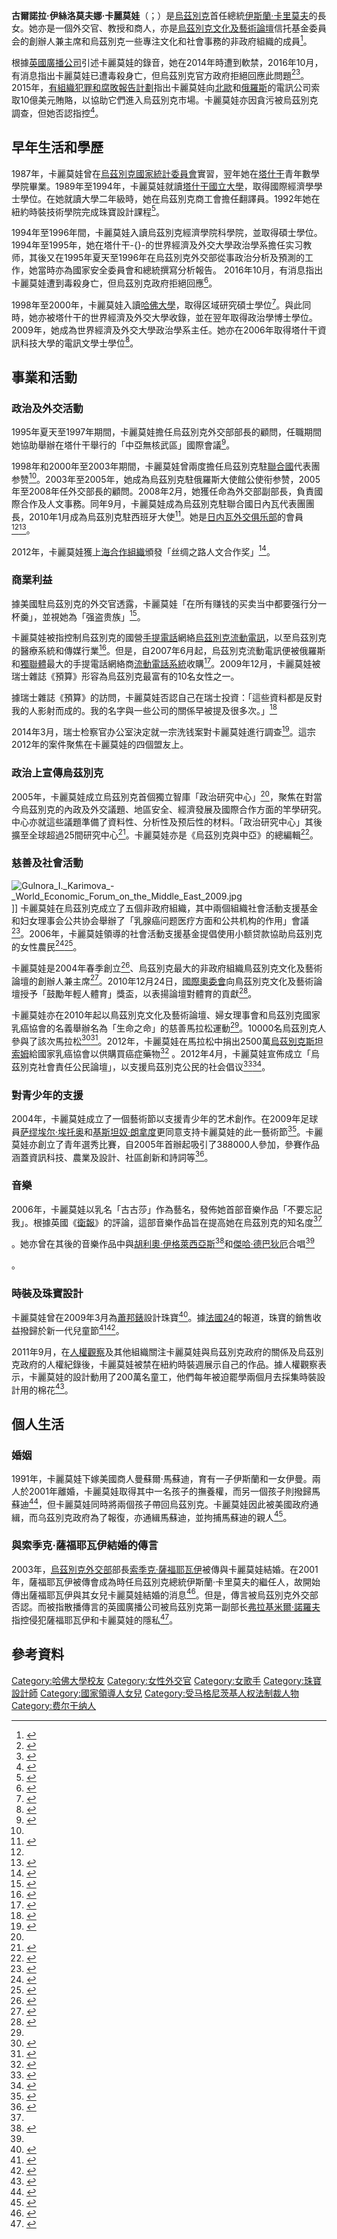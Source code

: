 {{update|time=2020-04-15T15:13:42+00:00}}
{{NoteTA
|T=zh-hans:古丽娜拉·卡里莫娃;zh-hant:古爾諾拉·卡麗莫娃;
|1=zh-hans:古丽娜拉;zh-hant:古爾諾拉;
|2=zh-hans:卡里莫娃;zh-hant:卡麗莫娃;
|3=zh-hans:伊斯拉莫夫娜;zh-hant:伊絲洛莫夫娜;
|G1 = Toponym
|G2 = Show
|G3 = laliga}}
{{Infobox person
| 姓名     = 古爾諾拉·卡麗莫娃<br>{{lang|uz|Gulnara Karimova}}
| 圖像     = Gulnara Karimova.jpg
| 圖像大小 = 
| 圖像說明 = 
| 出生日期 = {{Birth date and age|1972|7|8}}
| 出生地點 = {{USSR}}[[烏茲別克蘇維埃社會主義共和國|烏茲別克蘇維埃社會主義共和國]][[费尔干纳|费尔干纳]]
| 逝世日期 = 
| 逝世地點 = 
| 國籍     = {{UZB}}
| 籍貫     = <!-- （僅限部分地區人士使用） -->
| 教育程度 = 
| 母校     = [[塔什干國立大學|塔什干國立大學]]<br>[[哈佛大學|哈佛大學]]
| 宗教信仰 = 
| 配偶     = {{marriage|Mansur Maqsudi|1991|2001|reason=divorced}}
| 兒女     = Islam Karimov Jr.<br>Iman Karimova
| 父母     = [[伊斯蘭·卡里莫夫|伊斯蘭·卡里莫夫]]
| 親屬     = 
}}
'''古爾諾拉·伊絲洛莫夫娜·卡麗莫娃'''（{{lang-uz|Gulnara Islomovna Karimova}}；{{bd|1972年|7月8日}}）是[[烏茲別克|烏茲別克]]首任總統[[伊斯蘭·卡里莫夫|伊斯蘭·卡里莫夫]]的長女。她亦是一個外交官、教授和商人，亦是[[烏茲別克文化及藝術論壇_(基金論壇)|烏茲別克文化及藝術論壇]]信托基金委員会的創辦人兼主席和烏茲別克一些專注文化和社會事務的非政府組織的成員<ref name="Official website">{{cite web|url=http://gulnarakarimova.com/cat_eng.php|title=NGO’s and projects|publisher=Website Gulnara Karimova|accessdate=2016-01-27|deadurl=yes|archiveurl=https://web.archive.org/web/20131111051956/http://gulnarakarimova.com/cat_eng.php|archivedate=2013-11-11}}</ref>。

根據[[英國廣播公司|英國廣播公司]]引述卡麗莫娃的錄音，她在2014年時遭到軟禁，2016年10月，有消息指出卡麗莫娃已遭毒殺身亡，但烏茲別克官方政府拒絕回應此問題<ref>{{cite web |title=Ten reasons why Gulnara’s downfall is not her father’s doing |url=http://www.uznews.net/news_single.php?lng=en&sub=top&cid=30&nid=25270 |archiveurl=https://web.archive.org/web/20140312213617/http://www.uznews.net/news_single.php?lng=en&sub=top&cid=30&nid=25270 |archivedate=2014-03-12 |accessdate=2014-03-12 |website=www.uznews.net |deadurl=yes }}</ref><ref>{{cite web|title=The secret recordings of Gulnara Karimova|url=http://www.bbc.com/news/magazine-28869885?ocid=socialflow_twitter|website=www.bbc.com|publisher=BBC|accessdate=2014-08-22|archive-date=2016-08-21|archive-url=https://web.archive.org/web/20160821174045/http://www.bbc.com/news/magazine-28869885?ocid=socialflow_twitter|dead-url=no}}</ref>。2015年，[[有組織犯罪和腐敗報告計劃|有組織犯罪和腐敗報告計劃]]指出卡麗莫娃向[[北歐|北歐]]和[[俄羅斯|俄羅斯]]的電訊公司索取10億美元賄賂，以協助它們進入烏茲別克市場。卡麗莫娃亦因貪污被烏茲別克調查，但她否認指控<ref>{{cite web| url=http://www.theguardian.com/world/2015/mar/24/gulnara-uzbekistan-daughter-corruption| title=Uzbekistan's first daughter accused of pocketing $1bn in phone deals| publisher=The Guardian| date=2015-03-24| accessdate=2016-02-13| archive-date=2016-09-02| archive-url=https://web.archive.org/web/20160902173925/https://www.theguardian.com/world/2015/mar/24/gulnara-uzbekistan-daughter-corruption| dead-url=no}}</ref>。

==早年生活和學歷==
1987年，卡麗莫娃曾在[[烏茲別克國家統計委員會|烏茲別克國家統計委員會]]實習，翌年她在[[塔什干|塔什干]]青年數學學院畢業。1989年至1994年，卡麗莫娃就讀[[塔什干國立大學|塔什干國立大學]]，取得國際經濟學學士學位。在她就讀大學二年級時，她在烏茲別克商工會擔任翻譯員。1992年她在紐約時裝技術學院完成珠寶設計課程<ref name=ForbesCustom>{{cite web|last=Trustfull|first=Paul|title=A Woman of Substance by all Standards|url=http://www.forbescustom.com/EmergingMarketsPgs/WomanofSubstanceP1.html|accessdate=2013-01-11|magazine=The Forbes Custom|deadurl=yes|archiveurl=https://web.archive.org/web/20130310043505/http://www.forbescustom.com/EmergingMarketsPgs/WomanofSubstanceP1.html|archivedate=2013-03-10}}</ref>。

1994年至1996年間，卡麗莫娃入讀烏茲別克經濟學院科學院，並取得碩士學位。1994年至1995年，她在塔什干-{}-的世界經濟及外交大學政治學系擔任实习教师，其後又在1995年夏天至1996年在烏茲別克外交部從事政治分析及預測的工作，她當時亦為國家安全委員會和總統撰寫分析報告。
2016年10月，有消息指出卡麗莫娃遭到毒殺身亡，但烏茲別克政府拒絕回應<ref name="Bio">{{cite web| url= http://gulnarakarimova.com/eng/| title= Biography| publisher= Website Gulnara Karimova| accessdate= 2016-01-27| deadurl= yes| archiveurl= https://web.archive.org/web/20140209031738/http://gulnarakarimova.com/eng/| archivedate= 2014-02-09}}</ref>。

1998年至2000年，卡麗莫娃入讀[[哈佛大學|哈佛大學]]，取得区域研究碩士學位<ref name=DivaInternational>{{cite news|title=GOULNARA KARIMOVA’S WORLD OF DIPLOMACY, CULTURE AND CHARITY|url=http://divainternational.ch/spip.php?article487|accessdate=2013-01-11|newspaper=Diva International|archive-date=2016-03-03|archive-url=https://web.archive.org/web/20160303202058/http://divainternational.ch/spip.php?article487|dead-url=no}}</ref>。與此同時，她亦被塔什干的世界經濟及外交大學收錄，並在翌年取得政治學博士學位。2009年，她成為世界經濟及外交大學政治學系主任。她亦在2006年取得塔什干資訊科技大學的電訊文學士學位<ref name=InformatFashion>{{cite news|title=Gulnara Karimova Biography|url=http://www.infomat.com/whoswho/gulnaraislomovnakarimova.html|accessdate=2013-01-11|newspaper=Informat Fashion|archive-date=2011-04-13|archive-url=https://web.archive.org/web/20110413184816/http://www.infomat.com/whoswho/gulnaraislomovnakarimova.html|dead-url=yes}}</ref>。

==事業和活動==

===政治及外交活動===
1995年夏天至1997年期間，卡麗莫娃擔任烏茲別克外交部部長的顧問，任職期間她協助舉辦在塔什干舉行的「中亞無核武區」國際會議<ref name=FerganaNews>{{cite news|title=Uzbekistan: President's elder daughter named Deputy Foreign Minister|url=http://www.forbescustom.com/EmergingMarketsPgs/WomanofSubstanceP1.html|accessdate=14 January 2013|publisher=Ferghana.Ru|deadurl=yes|archiveurl=https://web.archive.org/web/20130310043505/http://www.forbescustom.com/EmergingMarketsPgs/WomanofSubstanceP1.html|archivedate=2013年3月10日}}</ref>。

1998年和2000年至2003年期間，卡麗莫娃曾兩度擔任烏茲別克駐[[聯合國|聯合國]]代表團参赞<ref name="Bio"/>。2003年至2005年，她成為烏茲別克駐俄羅斯大使館公使衔参赞，2005年至2008年任外交部長的顧問。2008年2月，她獲任命為外交部副部長，負責國際合作及人文事務。同年9月，卡麗莫娃成為烏茲別克駐聯合國日內瓦代表團團長，2010年1月成為烏茲別克駐西班牙大使<ref name="spain">{{cite news|url=http://www.elpais.com/articulo/reportajes/Laporta/diva/uzbeca/elpepusocdmg/20100509elpdmgrep_5/Tes|title=Laporta y la diva uzbeca. El presidente del Barcelona ha hecho negocios con la hija del presidente del régimen del país asiático y uno de los peores tiranos del mundo, donde existen la tortura y el esclavismo|first=John|last=Carlin| date=2010-05-09 |newspaper=El Pais|language=es}}</ref>。她是[[日内瓦外交俱乐部|日内瓦外交俱乐部]]的會員<ref name="DivaInternational"/><ref name="geneva">{{cite web |url=http://uzdaily.com/articles-id-4953.htm |title=Gulnara Karimova becomes honorary member of Swiss diplomatic club |accessdate=2009-02-19 |publisher=UzDaily.com |date=2009-02 |archive-date=2017-07-28 |archive-url=https://web.archive.org/web/20170728155700/http://uzdaily.com/articles-id-4953.htm |dead-url=no }}</ref>。

2012年，卡麗莫娃獲[[上海合作組織|上海合作組織]]頒發「丝绸之路人文合作奖」<ref name="AzerbaijanNews">{{cite news|title=SCO award goes to Chairperson of Fund Forum's Board of Trustees|url=http://www.azerbaijannews.net/story.php?rid=206552039|accessdate=2013-01-11|newspaper=Azerbaijan News|deadurl=yes|archiveurl=https://web.archive.org/web/20131102205521/http://www.azerbaijannews.net/story.php?rid=206552039|archivedate=2013-11-02}}</ref>。

===商業利益===
據美國駐烏茲別克的外交官透露，卡麗莫娃「在所有赚钱的买卖当中都要强行分一杯羹」，並視她為「强盗贵族」<ref name="guardian">{{cite news | url=http://www.guardian.co.uk/world/2010/dec/12/wikileaks-us-conflict-over-uzbekistan | location=London | work=The Guardian | first=David | last=Leigh | title=WikiLeaks cables: US keeps Uzbekistan president onside to protect supply line | date=2010-12-12 | accessdate=2016-02-13 | archive-date=2012-11-17 | archive-url=https://web.archive.org/web/20121117010735/http://www.guardian.co.uk/world/2010/dec/12/wikileaks-us-conflict-over-uzbekistan | dead-url=no }}</ref>。

卡麗莫娃被指控制烏茲別克的國營[[手提電話|手提電話]]網絡[[烏茲別克流動電訊|烏茲別克流動電訊]]，以至烏茲別克的醫療系統和傳媒行業<ref name="Bilan">{{cite web |url=http://www.rferl.org/content/Its_Gulnaras_World_We_Only_Live_In_It/1907693.html |title=It's Gulnara's World. We Only Live In It |accessdate=2010-02-13 |publisher=rferl.org |date=2009-12 |archive-date=2016-08-29 |archive-url=https://web.archive.org/web/20160829041625/http://www.rferl.org/content/Its_Gulnaras_World_We_Only_Live_In_It/1907693.html |dead-url=no }}</ref>。但是，自2007年6月起，烏茲別克流動電訊便被俄羅斯和[[獨聯體|獨聯體]]最大的手提電話網絡商[[流動電話系統_(俄羅斯)|流動電話系統]]收購<ref name="mobile">{{cite web |url=http://www.mtsgsm.com/news/2007-06-29-26489/ |title=MTS acquires remaining stake in Uzdunrobita |accessdate=2007-06-29 |publisher=Mobile TeleSystems OJSC |date=2007-06 |archive-url=https://web.archive.org/web/20090814165610/http://www.mtsgsm.com/news/2007-06-29-26489/ |archive-date=2009-08-14 |dead-url=yes }}</ref>。2009年12月，卡麗莫娃被瑞士雜誌《預算》形容為烏茲別克最富有的10名女性之一。

據瑞士雜誌《預算》的訪問，卡麗莫娃否認自己在瑞士投資：「這些資料都是反對我的人影射而成的。我的名字與一些公司的關係早被提及很多次。」<ref name= Bilan.ch>{{cite web|last=|first=|title=Mise en cause par divers médias en Suisse dans un dossier judiciaire, la fille du président de l'Ouzbékistan donne sa version des faits|url=http://www.bilan.ch/economie-les-plus-de-la-redaction/gulnara-karimova-des-adversaires-ont-associe-mon-nom-cette-affaire|accessdate=2013-03-11|magazine=Bilan.ch|archive-date=2018-10-11|archive-url=https://web.archive.org/web/20181011151034/http://www.bilan.ch/economie-les-plus-de-la-redaction/gulnara-karimova-des-adversaires-ont-associe-mon-nom-cette-affaire|dead-url=no}}</ref>

2014年3月，瑞士检察官办公室決定就一宗洗钱案對卡麗莫娃進行調查<ref>{{cite web|title=Swiss investigate Uzbek president’s daughter|url=http://www.swissinfo.ch/eng/politics/Swiss_investigate_Uzbek_president_s_daughter.html?rss=true&cid=38142038|publisher=swissinfo.ch|date=2014-03-12|accessdate=2016-01-28|archive-date=2014-03-12|archive-url=https://web.archive.org/web/20140312225418/http://www.swissinfo.ch/eng/politics/Swiss_investigate_Uzbek_president_s_daughter.html?rss=true&cid=38142038|dead-url=no}}</ref>。這宗2012年的案件聚焦在卡麗莫娃的四個盟友上。

===政治上宣傳烏茲別克===
2005年，卡麗莫娃成立烏茲別克首個獨立智庫「政治研究中心」<ref name="Bio"/>，聚焦在對當今烏茲別克的內政及外交議題、地區安全、經濟發展及國際合作方面的竿學研究。中心亦就這些議題準備了資料性、分析性及预后性的材料。「政治研究中心」其後擴至全球超過25間研究中心<ref name="PDC">{{cite web |url=http://english.peopledaily.com.cn/200512/07/eng20051207_226295.html |title=Central Asian Energy Market: Trends and Prospects |publisher=People's Daily, China |accessdate=2016-02-13 |archive-date=2013-02-02 |archive-url=https://www.webcitation.org/6E8MJw0Er?url=http://english.peopledaily.com.cn/200512/07/eng20051207_226295.html |dead-url=no }}</ref>。卡麗莫娃亦是《烏茲別克與中亞》的總編輯<ref name=CPS>{{cite web|title=about us|url=http://www.cps.uz/eng/about_us/|accessdate=2013-01-14|work=Center for Political Studies|deadurl=yes|archiveurl=https://web.archive.org/web/20120507141000/http://www.cps.uz/eng/about_us/|archivedate=2012-05-07}}</ref>。

===慈善及社會活動===
[[File:Gulnora_I._Karimova_-_World_Economic_Forum_on_the_Middle_East_2009.jpg|thumb]]]]
卡麗莫娃在烏茲別克成立了五個非政府組織，其中兩個組織社會活動支援基金和妇女理事会公共协会舉辦了「乳腺癌问题医疗方面和公共机构的作用」會議<ref name="SISF">{{cite web |url=http://sisf.uz/article/107/ |title=International Forum: "Medical aspects and role of public organizations in breast cancer problems solution" |publisher=SISF.uz |accessdate=2016-01-29 |deadurl=yes |archiveurl=https://web.archive.org/web/20120320075817/http://sisf.uz/article/107/ |archivedate=2012-03-20 }}</ref>。2006年，卡麗莫娃領導的社會活動支援基金提倡使用小额贷款協助烏茲別克的女性農民<ref>{{Youtube|id=l6nwzmx_QDw|title=Female Funding}}</ref><ref name="CNWTelbec">{{cite news|title=Uzbekistan Provides 128 Women With Micro Loans for Business Development|url=http://www.newswire.ca/fr/story/634669/uzbekistan-provides-128-women-with-micro-loans-for-business-development|accessdate=2013-01-15|magazine=CNW Telbec|deadurl=yes|archiveurl=https://web.archive.org/web/20130605191503/http://www.newswire.ca/fr/story/634669/uzbekistan-provides-128-women-with-micro-loans-for-business-development|archivedate=2013-06-05}}</ref>。

卡麗莫娃是2004年春季創立<ref>{{cite web|last=Simons|first=Alex|title=Uzbekistan: Traditions of the Past, Visions of the Future|url=http://www.huffingtonpost.com/alex-simons/uzbekistan-traditions-of-_b_2347926.html|accessdate=2013-01-15|work=The Huffington Post|archive-date=2016-08-10|archive-url=https://web.archive.org/web/20160810041534/http://www.huffingtonpost.com/alex-simons/uzbekistan-traditions-of-_b_2347926.html|dead-url=no}}</ref>、烏茲別克最大的非政府組織鳥茲別克文化及藝術論壇的創辦人兼主席<ref name="AllBusiness">{{cite web|url=http://www.allbusiness.com/society-social/philanthropy-fundraising/13307775-1.html|title=Sting awards special grant diplomas to 5 Uzbek talents|publisher=AllBusiness, a D&B Company|date=2009-10-26|accessdate=2016-02-12|deadurl=yes|archiveurl=https://web.archive.org/web/20110824163838/http://www.allbusiness.com/society-social/philanthropy-fundraising/13307775-1.html|archivedate=2011-08-24}}</ref>。2010年12月24日，[[國際奧委會|國際奧委會]]向鳥茲別克文化及藝術論壇授予「鼓勵年輕人體育」獎盃，以表揚論壇對體育的貢獻<ref name="Fund Forum">{{cite journal |url=http://fundforum.uz/en/news/finalists-of-kelajak-ovozi-2010-saluted/ |title=Finalists of Kelajak ovozi 2010 saluted |publisher=Fund Forum |year=2010 |issue=12 |deadurl=yes |archiveurl=https://web.archive.org/web/20110816214437/http://fundforum.uz/en/news/finalists-of-kelajak-ovozi-2010-saluted/ |archivedate=2011-08-16 |journal= |access-date=2016-02-13 }}{{cite journal |url=http://archives.tdg.ch/TG/TG/-/article-2011-02-3653/nation-jeune-par-excellence--40-de-la-population-a-moins-de-18-ans--l8217ouzbekistan-aborde |title=Nation jeune par excellence (40% de la population a moins de 18 ans) |publisher=Tribune de Genev |year=2011 |issue=82 }}{{dead link|date=2017年12月 |bot=InternetArchiveBot |fix-attempted=yes }}</ref>。

卡麗莫娃亦在2010年起以鳥茲別克文化及藝術論壇、婦女理事會和烏茲別克國家乳癌協會的名義舉辦名為「生命之命」的慈善馬拉松運動<ref name="Bio"/>。10000名烏茲別克人參與了該次馬拉松<ref>{{Cite web|title="In the Name of Life" Marathon|publisher=Forum of Culture and Arts of Uzbekistan Foundation|url=http://fundforum.uz/en/pages/in-the-name-of-life-charitable-marathon/|archiveurl=https://web.archive.org/web/20120516170331/http://fundforum.uz/en/pages/in-the-name-of-life-charitable-marathon/|archivedate=2012-05-16|deadurl=yes|accessdate=2016-02-13}}</ref><ref name=WorldBizToday>{{cite news|title=Charitable marathons kick off across Uzbekistan|url=http://worldbiztoday.com/link/charitable-marathons-kick-off-across-uzbekistan-77dcd3|accessdate=2013-01-15|magazine=The Forbes Custom|archive-date=2013-12-02|archive-url=https://web.archive.org/web/20131202234434/http://worldbiztoday.com/link/charitable-marathons-kick-off-across-uzbekistan-77dcd3|dead-url=no}}</ref>。2012年，卡麗莫娃在馬拉松中捐出2500萬[[烏茲別克斯坦索姆|烏茲別克斯坦索姆]]給國家乳癌協會以供購買癌症藥物<ref>{{Cite web|title=Forum-marathon "In the Name of Life" raises 216 million soums|publisher=Embassy of Uzbekistan to the United States|date=2012-05-16|url=http://www.uzbekistan.org/news/archive/1245/|archiveurl=https://web.archive.org/web/20130409161735/http://www.uzbekistan.org/news/archive/1245/|archivedate=2013-04-09|deadurl=yes|df=|accessdate=2016-02-13}}</ref> 。2012年4月，卡麗莫娃宣佈成立「烏茲別克社會責任公民論壇」，以支援烏茲別克公民的社会倡议<ref name=TrendNews>{{cite news|last=Azizov|first=D|title=Uzbekistan Fund Forum completes more than 600 projects in 2012|url=http://en.trend.az/regions/casia/uzbekistan/2101471.html|accessdate=2013-01-15|newspaper=Trend News|archive-url=https://web.archive.org/web/20130105034548/http://en.trend.az/regions/casia/uzbekistan/2101471.html|archive-date=2013-01-05|dead-url=yes}}</ref><ref>{{Cite web|title=The Forum of Socially Responsible Citizens of Uzbekistan|publisher=Gulnara Karimova|url=http://gulnarakarimova.com/item_eng.php?id=95|accessdate=2015-02-02|deadurl=yes|archiveurl=https://web.archive.org/web/20131103140429/http://gulnarakarimova.com/item_eng.php?id=95|archivedate=2013-11-03}}</ref>。

===對青少年的支援===
2004年，卡麗莫娃成立了一個藝術節以支援青少年的艺术創作。在2009年足球員[[萨缪埃尔·埃托奥|萨缪埃尔·埃托奥]]和[[基斯坦奴·朗拿度|基斯坦奴·朗拿度]]更同意支持卡麗莫娃的此一藝術節<ref name="Samuel Eto'o">{{cite web|url=http://www.uzdaily.com/articles-id-8037.htm|title=Samuel Eto'o launches new project for children of Uzbekistan|date=2009-11-19|work=Uz Daily|accessdate=2016-02-02|archive-date=2018-12-26|archive-url=https://web.archive.org/web/20181226084321/http://www.uzdaily.com/articles-id-8037.htm|dead-url=no}}</ref>。卡麗莫娃亦創立了青年選秀比賽，自2005年首辦起吸引了388000人參加，參賽作品涵蓋資訊科技、農業及設計、社區創新和詩詞等<ref>{{Cite web|title=Республиканской конкурс одаренной молодежи "Келажак овози"|language=ru|publisher=Официальный сайт Центра молодежных инициатив «Келажак овози»|url=http://kelajakovozi.uz/page/konk/|archiveurl=https://web.archive.org/web/20130409173747/http://kelajakovozi.uz/page/konk/|archivedate=2013-04-09|deadurl=yes|accessdate=2016-02-13}}</ref>。

===音樂===
2006年，卡麗莫娃以乳名「古古莎」作為藝名，發佈她首部音樂作品「不要忘記我」。根據英國《[[衛報|衛報]]》的評論，這部音樂作品旨在提高她在烏茲別克的知名度<ref name="Guardian2006/aug/11">{{cite news| url=http://www.guardian.co.uk/world/2006/aug/11/tomparfitt.mainsection| newspaper=The Guardian| title='Princess of Uzbeks' cavorts in a cartoon wonderland| first=Tom| last=Parfitt| date=2006-08-11| accessdate=2016-02-13| archive-date=2012-05-08| archive-url=https://web.archive.org/web/20120508163421/http://www.guardian.co.uk/world/2006/aug/11/tomparfitt.mainsection| dead-url=no}}</ref>。她亦曾在其後的音樂作品中與[[胡利奧·伊格萊西亞斯|胡利奧·伊格萊西亞斯]]<ref name="TelegraphProfile">{{cite news| url=http://www.telegraph.co.uk/news/worldnews/asia/uzbekistan/8454191/Gulnara-Karimova-profile.html| newspaper=The Telegraph| title=Gulnara Karimova profile| first=Richard| last=Orange| date=2011-04-15| accessdate=2016-02-13| archive-date=2019-10-20| archive-url=https://web.archive.org/web/20191020093634/https://www.telegraph.co.uk/news/worldnews/asia/uzbekistan/8454191/Gulnara-Karimova-profile.html| dead-url=no}}</ref>和[[傑哈·德巴狄厄|傑哈·德巴狄厄]]合唱<ref name="AFP.2012/dec/5">{{cite news|url=http://www.google.com/hostednews/afp/article/ALeqM5jxVt8x3JQBYfdXu7GYW4AH-s6Z8A?docId=CNG.cf0794af1505869542548f7d9ef205ad.3f1|newspaper=AFP|title=Uzbek president's daughter releases duet with Depardieu|date=5 December 2012|accessdate=2016-02-13|archive-date=2014-02-23|archive-url=https://web.archive.org/web/20140223122500/http://www.google.com/hostednews/afp/article/ALeqM5jxVt8x3JQBYfdXu7GYW4AH-s6Z8A?docId=CNG.cf0794af1505869542548f7d9ef205ad.3f1|dead-url=no}}</ref>。

===時裝及珠寶設計===
卡麗莫娃曾在2009年3月為[[蕭邦錶|蕭邦錶]]設計珠寶<ref>{{cite web|url=http://www.gulicollections.com/?section=poster&lang=en|title=Guli for Chopard|publisher=Website Guli.uz|accessdate=2016-02-12|deadurl=yes|archiveurl=https://web.archive.org/web/20140118171505/http://www.gulicollections.com/?section=poster&lang=en|archivedate=2014-01-18}}</ref>。據[[法國24|法國24]]的報道，珠寶的銷售收益撥歸於新一代兒童節<ref name="France24">{{cite web |url=http://www.france24.com/en/20090316-uzbekistans-1st-daughter-design-chopard |title=Gulnara Karimova to design for Chopard |publisher=France 24 }}{{dead link|date=2017年12月 |bot=InternetArchiveBot |fix-attempted=yes }}</ref><ref name="RFEFL">{{cite web|url=http://www.rferl.org/content/Uzbek_Presidents_Daughter_To_Launch_Jewelry_Line/1511824.html|title=Gulnara Karimova to launch new jewelry line|publisher=Radio Free Europe/Radio Liberty|date=2009-03-17|accessdate=2016-02-12|deadurl=yes|archiveurl=https://web.archive.org/web/20121013112605/http://www.rferl.org/content/Uzbek_Presidents_Daughter_To_Launch_Jewelry_Line/1511824.html|archivedate=2012-10-13}}</ref>。

2011年9月，在[[人權觀察|人權觀察]]及其他組織關注卡麗莫娃與烏茲別克政府的關係及烏茲別克政府的人權紀錄後，卡麗莫娃被禁在紐約時裝週展示自己的作品。據人權觀察表示，卡麗莫娃的設計動用了200萬名童工，他們每年被迫罷學兩個月去採集時裝設計用的棉花<ref>{{cite web| url=http://www.hrw.org/news/2011/09/15/fashion-week-cancels-show-uzbek-dictator-s-daughter?tr=y&auid=9507228| title=Fashion Week Cancels Show of Uzbek Dictator’s Daughter| publisher=Human Rights Watch| date=2011-09-15| access-date=2016-02-13| archive-date=2013-06-15| archive-url=https://web.archive.org/web/20130615044403/http://www.hrw.org/news/2011/09/15/fashion-week-cancels-show-uzbek-dictator-s-daughter?tr=y&auid=9507228| dead-url=no}}</ref>。

==個人生活==

===婚姻===

1991年，卡麗莫娃下嫁美國商人曼蘇爾·馬蘇迪，育有一子伊斯蘭和一女伊曼。兩人於2001年離婚，卡麗莫娃取得其中一名孩子的撫養權，而另一個孩子則撥歸馬蘇迪<ref name="WP">{{cite news| url=http://www.theawl.com/2009/07/gulnara-karimova-uzbek-oligarch-pop-musician-un-representative| publisher=The Awl| title=Gulnara Karimova: Uzbek oligarch, pop musician, UN representative| first=Jackson| last=West| date=2009-04-16| deadurl=yes| archiveurl=https://web.archive.org/web/20150518100802/http://www.theawl.com/2009/07/gulnara-karimova-uzbek-oligarch-pop-musician-un-representative| archivedate=2015-05-18| accessdate=2016-02-13}}</ref>，但卡麗莫娃同時將兩個孩子帶回烏茲別克。卡麗莫娃因此被美國政府通緝，而乌茲別克政府為了報復，亦通緝馬蘇迪，並拘捕馬蘇迪的親人<ref>{{cite news| url=http://www.telegraph.co.uk/news/worldnews/asia/uzbekistan/1459620/Bitter-divorce-threatens-unlikely-alliance-at-the-heart-of-war-on-terror.html| newspaper=The Telegraph| title=Bitter divorce threatens unlikely alliance at the heart of war on terror| first=Julian| last=Coman| date=2004-04-18| accessdate=2016-02-13| archive-date=2019-10-29| archive-url=https://web.archive.org/web/20191029155956/https://www.telegraph.co.uk/news/worldnews/asia/uzbekistan/1459620/Bitter-divorce-threatens-unlikely-alliance-at-the-heart-of-war-on-terror.html| dead-url=no}}</ref>。

===與索季克·薩福耶瓦伊結婚的傳言===

2003年，[[烏茲別克外交部|烏茲別克外交部]]部長[[索季克·薩福耶瓦伊|索季克·薩福耶瓦伊]]被傳與卡麗莫娃結婚。在2001年，薩福耶瓦伊被傳會成為時任烏茲別克總統伊斯蘭·卡里莫夫的繼任人，故開始傳出薩福耶瓦伊與其女兒卡麗莫娃結婚的消息<ref name=Centrasia>{{cite news |url=http://www.centrasia.ru/newsA.php?st=1053898200 |title=Президент готовит себе замену. Садик Сафаев женится на дочери Каримова? |trans_title=The President is preparing his replacement. Is Sadyk Safayev marrying Karimov's daughter? |publisher=Centasia |date=2003-05-23 |accessdate=2010-10-05 |archive-url=https://web.archive.org/web/20110718181958/http://www.centrasia.ru/newsA.php?st=1053898200 |archive-date=2011-07-18 |dead-url=yes }}</ref>。但是，傳言被烏茲別克外交部否認。而被指散播傳言的英國廣播公司被烏茲別克第一副部长[[弗拉基米爾·諾羅夫|弗拉基米爾·諾羅夫]]指控侵犯薩福耶瓦伊和卡麗莫娃的隱私<ref>{{cite news |url=http://news.bbc.co.uk/hi/russian/news/newsid_3152000/3152379.stm |title=Узбекистан отрицает сообщение Би-би-си |trans_title=Uzbekistan is refuting the BBC story |publisher=BBC |author= |date=2004-08-14 |accessdate=2010-10-05 |archive-date=2003-10-11 |archive-url=https://web.archive.org/web/20031011023019/http://news.bbc.co.uk/hi/russian/news/newsid_3152000/3152379.stm |dead-url=no }}</ref>。
==參考資料==
{{reflist|2}}
{{DEFAULTSORT:Karimova, Gulnara}}
[[Category:哈佛大學校友|Category:哈佛大學校友]]
[[Category:女性外交官|Category:女性外交官]]
[[Category:女歌手|Category:女歌手]]
[[Category:珠寶設計師|Category:珠寶設計師]]
[[Category:國家領導人女兒|Category:國家領導人女兒]]
[[Category:受马格尼茨基人权法制裁人物|Category:受马格尼茨基人权法制裁人物]]
[[Category:费尔干纳人|Category:费尔干纳人]]